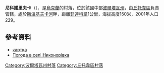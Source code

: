 {{coord|49|48|47|N|35|0|12|E|scale:100000_region:UA|display=title}}

'''尼科諾里夫卡'''（{{lang-uk|Никонорівка}}），是[[烏克蘭|烏克蘭]]的村落，位於該國中部[[波爾塔瓦州|波爾塔瓦州]]，由[[丘托韋區|丘托韋區]]負責管轄，處於[[斯溫基夫卡河|斯溫基夫卡河]]畔，距離[[菲連科韋|菲連科韋]]1公里，海拔高度150米，2001年人口229。

==參考資料==
*[http://gska2.rada.gov.ua/pls/z7502/A005?rdat1=09.11.2007&rf7571=26915 картка]{{dead link|date=2017年12月 |bot=InternetArchiveBot |fix-attempted=yes }}
* [http://weather.in.ua/ua/poltavskaja/16978 Погода в селі Никонорівка] {{Wayback|url=http://weather.in.ua/ua/poltavskaja/16978 |date=20160305215342 }}

{{DEFAULTSORT:Никонорівка}}
[[Category:波爾塔瓦州村落|Category:波爾塔瓦州村落]]
[[Category:丘托韋區村落|Category:丘托韋區村落]]


{{Poltava-geo-stub}}